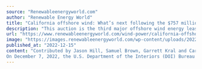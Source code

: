 ```yaml
---
source: "Renewableenergyworld.com"
author: "Renewable Energy World"
title: "California offshore wind: What’s next following the $757 million auction"
description: "This auction is the third major offshore wind energy lease sale this year—and the first-ever for the Pacific region—and resulted in high bids from five companies totaling $757.1 million."
url: "https://www.renewableenergyworld.com/wind-power/california-offshore-wind-whats-next-following-the-757-million-auction/"
image: "https://images.renewableenergyworld.com/wp-content/uploads/2022/12/floating-offshore-wind.jpg"
published_at: "2022-12-15"
content: "Contributed by Jason Hill, Samuel Brown, Garrett Kral and Carter Chandler Clements
On December 7, 2022, the U.S. Department of the Interiors (DOI) Bureau of Ocean Energy Management (BOEM) announced … [+5807 chars]"
---
```


